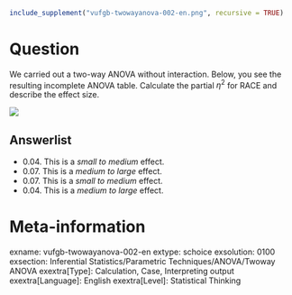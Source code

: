```{r, echo = FALSE, results = "hide"}
include_supplement("vufgb-twowayanova-002-en.png", recursive = TRUE)
```

Question
========
We carried out a two-way ANOVA without interaction. Below, you see the resulting incomplete ANOVA table. Calculate the partial $\eta^2$ for RACE and describe the effect size.

![](vufgb-twowayanova-002-en.png)

Answerlist
----------
* 0.04. This is a *small to medium* effect.
* 0.07. This is a *medium to large* effect.
* 0.07. This is a *small to medium* effect.
* 0.04. This is a *medium to large* effect.

Meta-information
================
exname: vufgb-twowayanova-002-en
extype: schoice
exsolution: 0100
exsection: Inferential Statistics/Parametric Techniques/ANOVA/Twoway ANOVA
exextra[Type]: Calculation, Case, Interpreting output
exextra[Language]: English
exextra[Level]: Statistical Thinking